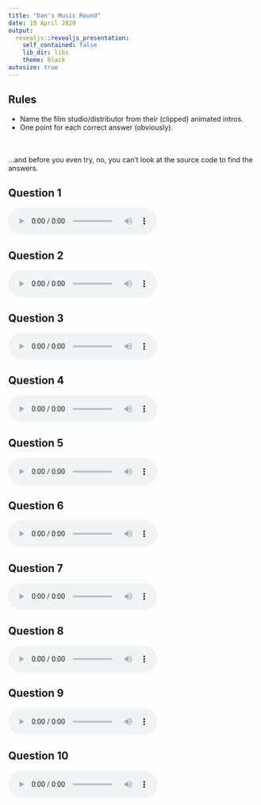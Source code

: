 ```yaml
---
title: "Dan's Music Round"
date: 10 April 2020
output:
  revealjs::revealjs_presentation:
    self_contained: false
    lib_dir: libs
    theme: black
autosize: true
---
```


## Rules

- Name the film studio/distributor from their (clipped) animated intros.
- One point for each correct answer (obviously).

<br /><br />
...and before you even try, no, you can't look at the source code to find the
answers.


## Question 1
<audio controls><source src="1.aif" type="audio/aif"></audio>

## Question 2
<audio controls><source src="2.aif" type="audio/aif"></audio>

## Question 3
<audio controls><source src="3.aif" type="audio/aif"></audio>

## Question 4
<audio controls><source src="4.aif" type="audio/aif"></audio>

## Question 5
<audio controls><source src="5.aif" type="audio/aif"></audio>

## Question 6
<audio controls><source src="6.m4a" type="audio/m4a"></audio>

## Question 7
<audio controls><source src="7.m4a" type="audio/m4a"></audio>

## Question 8
<audio controls><source src="8.m4a" type="audio/m4a"></audio>

## Question 9
<audio controls><source src="9.m4a" type="audio/m4a"></audio>

## Question 10
<audio controls><source src="10.m4a" type="audio/m4a"></audio>

